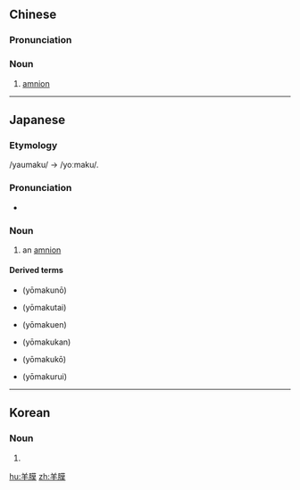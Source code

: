 ==Chinese==
{{zh-forms}}

===Pronunciation===
{{zh-pron
|m=yáng膜
|cat=n
}}

===Noun===
{{zh-noun}}

# [[amnion]]

----

==Japanese==
{{ja-kanjitab|よう|まく|yomi=on}}

===Etymology===
/yaumaku/ → /yoːmaku/.

===Pronunciation===
* {{IPA|[joːmaku]|lang=ja}}

===Noun===
{{ja-noun|ようまく|hhira=やうまく}}

# an [[amnion]]

====Derived terms====
{{der-top}}
* {{l|ja|羊膜嚢}} (yōmakunō)
* {{l|ja|羊膜帯}} (yōmakutai)
* {{l|ja|羊膜炎}} (yōmakuen)
{{der-mid}}
* {{l|ja|羊膜管}} (yōmakukan)
* {{l|ja|羊膜腔}} (yōmakukō)
* {{l|ja|羊膜類}} (yōmakurui)
{{der-bottom}}

----

==Korean==
{{ko-hanjatab}}

===Noun===
{{ko-noun|hj|hangeul=양막}}

# {{hanja form of|양막|[[amnion]]}}

[[hu:羊膜]]
[[zh:羊膜]]